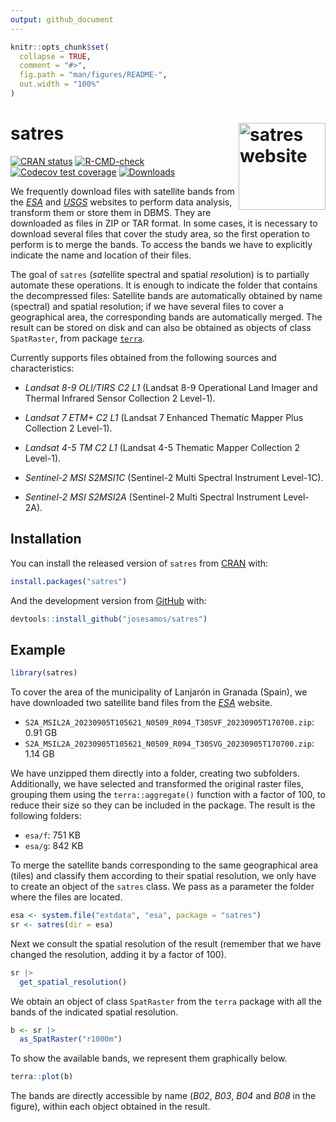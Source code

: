 ```yaml
---
output: github_document
---
```


<!-- README.md is generated from README.Rmd. Please edit that file -->

```r
knitr::opts_chunk$set(
  collapse = TRUE,
  comment = "#>",
  fig.path = "man/figures/README-",
  out.width = "100%"
)
```


# satres <a href="https://josesamos.github.io/satres/"><img src="man/figures/logo.png" align="right" height="139" alt="satres website" /></a>


<!-- badges: start -->
[![CRAN status](https://www.r-pkg.org/badges/version/satres)](https://CRAN.R-project.org/package=satres)
[![R-CMD-check](https://github.com/josesamos/satres/actions/workflows/R-CMD-check.yaml/badge.svg)](https://github.com/josesamos/satres/actions/workflows/R-CMD-check.yaml)
[![Codecov test coverage](https://codecov.io/gh/josesamos/satres/branch/main/graph/badge.svg)](https://app.codecov.io/gh/josesamos/satres?branch=main)
[![Downloads](http://cranlogs.r-pkg.org/badges/satres?color=brightgreen)](https://www.r-pkg.org:443/pkg/satres)
<!-- badges: end -->

We frequently download files with satellite bands from the [*ESA*](https://dataspace.copernicus.eu/) and [*USGS*](https://glovis.usgs.gov/) websites to perform data analysis, transform them or store them in DBMS. They are downloaded as files in ZIP or TAR format. In some cases, it is necessary to download several files that cover the study area, so the first operation to perform is to merge the bands. To access the bands we have to explicitly indicate the name and location of their files.

The goal of `satres` (*sat*ellite spectral and spatial *res*olution) is to partially automate these operations. It is enough to indicate the folder that contains the decompressed files: Satellite bands are automatically obtained by name (spectral) and spatial resolution; if we have several files to cover a geographical area, the corresponding bands are automatically merged. The result can be stored on disk and can also be obtained as objects of class `SpatRaster`, from package [`terra`](https://CRAN.R-project.org/package=terra).

Currently supports files obtained from the following sources and characteristics:

- *Landsat 8-9 OLI/TIRS C2 L1* (Landsat 8-9 Operational Land Imager and Thermal Infrared Sensor Collection 2 Level-1).

- *Landsat 7 ETM+ C2 L1* (Landsat 7 Enhanced Thematic Mapper Plus Collection 2 Level-1).

- *Landsat 4-5 TM C2 L1* (Landsat 4-5 Thematic Mapper Collection 2 Level-1).

- *Sentinel-2 MSI S2MSI1C* (Sentinel-2 Multi Spectral Instrument Level-1C).

- *Sentinel-2 MSI S2MSI2A* (Sentinel-2 Multi Spectral Instrument Level-2A).


## Installation

You can install the released version of `satres` from [CRAN](https://CRAN.R-project.org) with:

``` r
install.packages("satres")
```

And the development version from [GitHub](https://github.com/) with:

<!-- You can install the development version from [GitHub](https://github.com/) with: -->

``` r
devtools::install_github("josesamos/satres")
```

## Example

```r
library(satres)
```

To cover the area of the municipality of Lanjarón in Granada (Spain), we have downloaded two satellite band files from the [*ESA*](https://dataspace.copernicus.eu/) website.

- `S2A_MSIL2A_20230905T105621_N0509_R094_T30SVF_20230905T170700.zip`: 0.91 GB
- `S2A_MSIL2A_20230905T105621_N0509_R094_T30SVG_20230905T170700.zip`: 1.14 GB 

We have unzipped them directly into a folder, creating two subfolders. Additionally, we have selected and transformed the original raster files, grouping them using the `terra::aggregate()` function with a factor of 100, to reduce their size so they can be included in the package. The result is the following folders:

- `esa/f`: 751 KB
- `esa/g`: 842 KB

To merge the satellite bands corresponding to the same geographical area (tiles) and classify them according to their spatial resolution, we only have to create an object of the `satres` class. We pass as a parameter the folder where the files are located.

```r
esa <- system.file("extdata", "esa", package = "satres")
sr <- satres(dir = esa)
```

Next we consult the spatial resolution of the result (remember that we have changed the resolution, adding it by a factor of 100).

```r
sr |>
  get_spatial_resolution()
```

We obtain an object of class `SpatRaster` from the `terra` package with all the bands of the indicated spatial resolution.

```r
b <- sr |>
  as_SpatRaster("r1000m")
```

To show the available bands, we represent them graphically below.

```r
terra::plot(b)
```

The bands are directly accessible by name (*B02*, *B03*, *B04* and *B08* in the figure), within each object obtained in the result.
